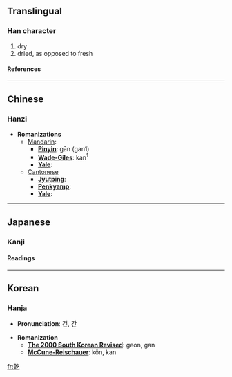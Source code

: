 {{see|乾}}<!-- may be replaced by zh-forms -->

==Translingual==
===Han character===
{{Han char|rad=乙|as=11|sn=12|four=|canj=十十人弓 (JJON), X十十人弓 (XJJON)}}
# dry
# dried, as opposed to fresh
====References====
{{Han ref|kx=0084.321|dkj=00213|dj=0173.070|hdz=10057.070|uh=4E81|ud=20097}}

----
==Chinese==
===Hanzi===


* '''Romanizations'''
** [[Mandarin]]:
*** '''[[Pinyin]]''': gān (gan1)
*** '''[[Wade-Giles]]''': kan<sup>1</sup>
*** '''[[Yale]]''': 
**[[Cantonese]]
***'''[[Jyutping]]''':
***'''[[Penkyamp]]''': 
***'''[[Yale]]''': 


----
==Japanese==
===Kanji===


{{ja-kanji|grade=|rs=乙11}}
====Readings====
{{ja-readings|on=[[けん]] (ken)|kun=}}


----
==Korean==
===Hanja===

* '''Pronunciation''': 건, 간

* '''Romanization'''
** '''[[The 2000 South Korean Revised Romanization|The 2000 South Korean Revised]]''': geon, gan
** '''[[McCune-Reischauer]]''': kŏn, kan


[[fr:亁]]